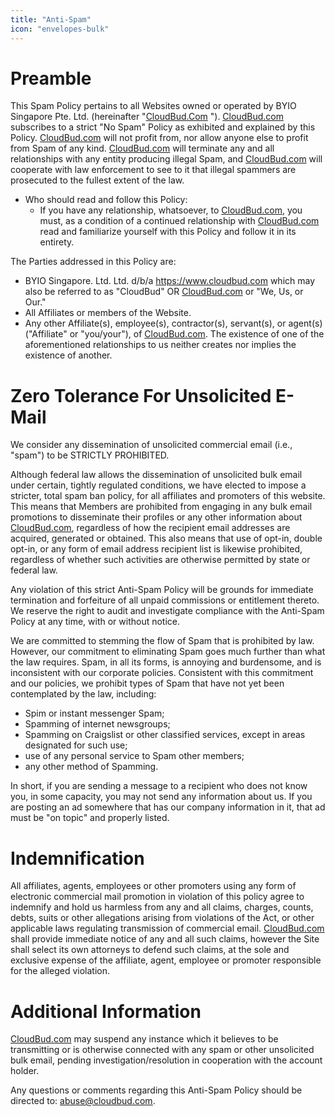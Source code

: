 ```yaml
---
title: "Anti-Spam"
icon: "envelopes-bulk"
---
```


#  **Preamble**

This Spam Policy pertains to all Websites owned or operated by BYIO Singapore Pte. Ltd. (hereinafter "[CloudBud.Com](http://CloudBud.Com) "). [CloudBud.com](http://CloudBud.com) subscribes to a strict "No Spam" Policy as exhibited and explained by this Policy. [CloudBud.com](http://cloudbud.com) will not profit from, nor allow anyone else to profit from Spam of any kind. [CloudBud.com](http://cloudbud.com) will terminate any and all relationships with any entity producing illegal Spam, and [CloudBud.com](http://cloudbud.com) will cooperate with law enforcement to see to it that illegal spammers are prosecuted to the fullest extent of the law.

- Who should read and follow this Policy:
  - If you have any relationship, whatsoever, to [CloudBud.com](http://CloudBud.com), you must, as a condition of a continued relationship with [CloudBud.com](http://cloudbud.com) read and familiarize yourself with this Policy and follow it in its entirety.

The Parties addressed in this Policy are:

- BYIO Singapore. Ltd. Ltd. d/b/a https://www.cloudbud.com which may also be referred to as "CloudBud" OR [CloudBud.com](http://CloudBud.com) or "We, Us, or Our."
- All Affiliates or members of the Website.
- Any other Affiliate(s), employee(s), contractor(s), servant(s), or agent(s) ("Affiliate" or "you/your"), of [CloudBud.com](http://CloudBud.com). The existence of one of the aforementioned relationships to us neither creates nor implies the existence of another.

# **Zero Tolerance For Unsolicited E-Mail**

We consider any dissemination of unsolicited commercial email (i.e., "spam") to be STRICTLY PROHIBITED.

Although federal law allows the dissemination of unsolicited bulk email under certain, tightly regulated conditions, we have elected to impose a stricter, total spam ban policy, for all affiliates and promoters of this website. This means that Members are prohibited from engaging in any bulk email promotions to disseminate their profiles or any other information about [CloudBud.com](http://cloudbud.com), regardless of how the recipient email addresses are acquired, generated or obtained. This also means that use of opt-in, double opt-in, or any form of email address recipient list is likewise prohibited, regardless of whether such activities are otherwise permitted by state or federal law.

Any violation of this strict Anti-Spam Policy will be grounds for immediate termination and forfeiture of all unpaid commissions or entitlement thereto. We reserve the right to audit and investigate compliance with the Anti-Spam Policy at any time, with or without notice.

We are committed to stemming the flow of Spam that is prohibited by law. However, our commitment to eliminating Spam goes much further than what the law requires. Spam, in all its forms, is annoying and burdensome, and is inconsistent with our corporate policies. Consistent with this commitment and our policies, we prohibit types of Spam that have not yet been contemplated by the law, including:

- Spim or instant messenger Spam;
- Spamming of internet newsgroups;
- Spamming on Craigslist or other classified services, except in areas designated for such use;
- use of any personal service to Spam other members;
- any other method of Spamming.

In short, if you are sending a message to a recipient who does not know you, in some capacity, you may not send any information about us. If you are posting an ad somewhere that has our company information in it, that ad must be "on topic" and properly listed.

# **Indemnification**

All affiliates, agents, employees or other promoters using any form of electronic commercial mail promotion in violation of this policy agree to indemnify and hold us harmless from any and all claims, charges, counts, debts, suits or other allegations arising from violations of the Act, or other applicable laws regulating transmission of commercial email. [CloudBud.com](http://CloudBud.com) shall provide immediate notice of any and all such claims, however the Site shall select its own attorneys to defend such claims, at the sole and exclusive expense of the affiliate, agent, employee or promoter responsible for the alleged violation.

# **Additional Information**

[CloudBud.com](http://CloudBud.com) may suspend any instance which it believes to be transmitting or is otherwise connected with any spam or other unsolicited bulk email, pending investigation/resolution in cooperation with the account holder.

Any questions or comments regarding this Anti-Spam Policy should be directed to: [<u>abuse@cloudbud.com</u>](mailto:abuse@cloudbud.com).